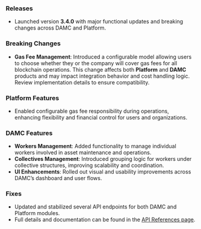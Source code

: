 <Accordion title="February 2025">

  ### Releases
  - Launched version **3.4.0** with major functional updates and breaking changes across DAMC and Platform.

  ### Breaking Changes
  - **Gas Fee Management**: Introduced a configurable model allowing users to choose whether they or the company will cover gas fees for all blockchain operations. This change affects both **Platform** and **DAMC** products and may impact integration behavior and cost handling logic. Review implementation details to ensure compatibility.

  ### Platform Features
  - Enabled configurable gas fee responsibility during operations, enhancing flexibility and financial control for users and organizations.

  ### DAMC Features
  - **Workers Management**: Added functionality to manage individual workers involved in asset maintenance and operations.
  - **Collectives Management**: Introduced grouping logic for workers under collective structures, improving scalability and coordination.
  - **UI Enhancements**: Rolled out visual and usability improvements across DAMC’s dashboard and user flows.

  ### Fixes
  - Updated and stabilized several API endpoints for both DAMC and Platform modules.
  - Full details and documentation can be found in the [API References page](/api-reference).

</Accordion>
